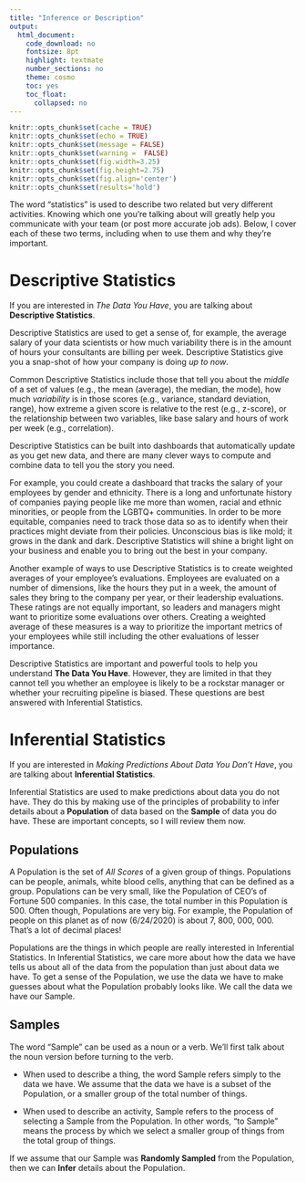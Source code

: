 ```yaml
---
title: "Inference or Description"
output:
  html_document:
    code_download: no
    fontsize: 8pt
    highlight: textmate
    number_sections: no
    theme: cosmo
    toc: yes
    toc_float:
      collapsed: no
---
```


```r
knitr::opts_chunk$set(cache = TRUE)
knitr::opts_chunk$set(echo = TRUE)
knitr::opts_chunk$set(message = FALSE)
knitr::opts_chunk$set(warning =  FALSE)
knitr::opts_chunk$set(fig.width=3.25)
knitr::opts_chunk$set(fig.height=2.75)
knitr::opts_chunk$set(fig.align='center') 
knitr::opts_chunk$set(results='hold') 
```

The word “statistics” is used to describe two related but very different activities. Knowing which one you’re talking about will greatly help you communicate with your team (or post more accurate job ads). Below, I cover each of these two terms, including when to use them and why they’re important. 

# Descriptive Statistics
If you are interested in *The Data You Have*, you are talking about **Descriptive Statistics**. 

Descriptive Statistics are used to get a sense of, for example, the average salary of your data scientists or how much variability there is in the amount of hours your consultants are billing per week. Descriptive Statistics give you a snap-shot of how your company is doing *up to now*.

Common Descriptive Statistics include those that tell you about the *middle* of a set of values (e.g., the mean (average), the median, the mode), how much *variability* is in those scores (e.g., variance, standard deviation, range), how extreme a given score is relative to the rest (e.g., z-score), or the relationship between two variables, like base salary and hours of work per week (e.g., correlation). 

Descriptive Statistics can be built into dashboards that automatically update as you get new data, and there are many clever ways to compute and combine data to tell you the story you need. 

For example, you could create a dashboard that tracks the salary of your employees by gender and ethnicity. There is a long and unfortunate history of companies paying people like me more than women, racial and ethnic minorities, or people from the LGBTQ+ communities. In order to be more equitable, companies need to track those data so as to identify when their practices might deviate from their policies. Unconscious bias is like mold; it grows in the dank and dark. Descriptive Statistics will shine a bright light on your business and enable you to bring out the best in your company.

Another example of ways to use Descriptive Statistics is to create weighted averages of your employee’s evaluations. Employees are evaluated on a number of dimensions, like the hours they put in a week, the amount of sales they bring to the company per year, or their leadership evaluations. These ratings are not equally important, so leaders and managers might want to prioritize some evaluations over others. Creating a weighted average of these measures is a way to prioritize the important metrics of your employees while still including the other evaluations of lesser importance.

Descriptive Statistics are important and powerful tools to help you understand **The Data You Have**. However, they are limited in that they cannot tell you whether an employee is likely to be a rockstar manager or whether your recruiting pipeline is biased. These questions are best answered with Inferential Statistics.

# Inferential Statistics
If you are interested in *Making Predictions About Data You Don’t Have*, you are talking about **Inferential Statistics**.

Inferential Statistics are used to make predictions about data you do not have. They do this by making use of the principles of probability to infer details about a **Population** of data based on the **Sample** of data you do have. These are important concepts, so I will review them now.

## Populations
A Population is the set of *All Scores* of a given group of things. Populations can be people, animals, white blood cells, anything that can be defined as a group. Populations can be very small, like the Population of CEO’s of Fortune 500 companies. In this case, the total number in this Population is 500. Often though, Populations are very big. For example, the Population of people on this planet as of now (6/24/2020) is about 7, 800, 000, 000. That’s a lot of decimal places!

Populations are the things in which people are really interested in Inferential Statistics. In Inferential Statistics, we care more about how the data we have tells us about all of the data from the population than just about data we have. To get a sense of the Population, we use the data we have to make guesses about what the Population probably looks like. We call the data we have our Sample.

## Samples
The word “Sample” can be used as a noun or a verb. We’ll first talk about the noun version before turning to the verb.

-	When used to describe a thing, the word Sample refers simply to the data we have. We assume that the data we have is a subset of the Population, or a smaller group of the total number of things.

-	When used to describe an activity, Sample refers to the process of selecting a Sample from the Population. In other words, “to Sample” means the process by which we select a smaller group of things from the total group of things. 

If we assume that our Sample was **Randomly Sampled** from the Population, then we can **Infer** details about the Population. 
